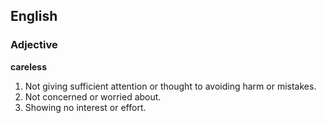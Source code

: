 ==English==

===Adjective===
'''careless'''
# Not giving sufficient attention or thought to avoiding harm or mistakes.
# Not concerned or worried about.
# Showing no interest or effort.